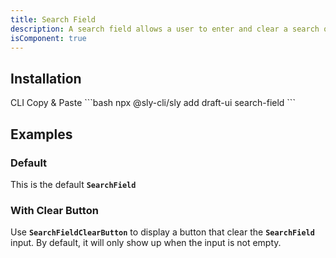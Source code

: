 ```yaml
---
title: Search Field
description: A search field allows a user to enter and clear a search query.
isComponent: true
---
```


## Installation

<Tabs>
  <TabList aria-label="Preview and Code Tabs">
      <Tab id="cli-install">CLI</Tab>
      <Tab id="manual-install">Copy & Paste</Tab>
  </TabList>
  <TabPanel id="cli-install" className="px-0 [&_pre]:mt-0">
    ```bash
    npx @sly-cli/sly add draft-ui search-field
    ```
  </TabPanel>
  <TabPanel id="manual-install" className="px-0">
    <ComponentSource src="../../packages/ui/src/search-field.tsx" />
  </TabPanel>
</Tabs>

## Examples

### Default

This is the default **`SearchField`**

<ComponentExample name="search-field" story="default" />

### With Clear Button

Use **`SearchFieldClearButton`** to display a button that clear the **`SearchField`** input. By default, it will only show up when the input is not empty.

<ComponentExample name="search-field" story="with-clear-button" />
